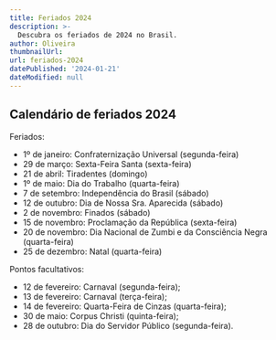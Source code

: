 ```yaml
---
title: Feriados 2024
description: >-
  Descubra os feriados de 2024 no Brasil.
author: Oliveira
thumbnailUrl: 
url: feriados-2024
datePublished: '2024-01-21'
dateModified: null
---
```


## Calendário de feriados 2024

Feriados:

* 1º de janeiro: Confraternização Universal (segunda-feira)
* 29 de março: Sexta-Feira Santa (sexta-feira)
* 21 de abril: Tiradentes (domingo)
* 1º de maio: Dia do Trabalho (quarta-feira)
* 7 de setembro: Independência do Brasil (sábado)
* 12 de outubro: Dia de Nossa Sra. Aparecida (sábado)
* 2 de novembro: Finados (sábado)
* 15 de novembro: Proclamação da República (sexta-feira)
* 20 de novembro: Dia Nacional de Zumbi e da Consciência Negra (quarta-feira)
* 25 de dezembro: Natal (quarta-feira)

Pontos facultativos:

* 12 de fevereiro: Carnaval (segunda-feira);
* 13 de fevereiro: Carnaval (terça-feira);
* 14 de fevereiro: Quarta-Feira de Cinzas (quarta-feira);
* 30 de maio: Corpus Christi (quinta-feira);
* 28 de outubro: Dia do Servidor Público (segunda-feira).